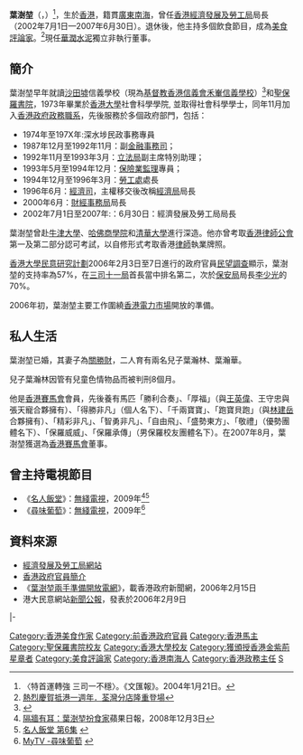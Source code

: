 {{infobox_officeholder
| name = 葉澍堃<br />Stephan Ip Shue-kwan
| honorific-suffix = [[金紫荊星章|GBS]] [[太平紳士|JP]]
| date of birth = {{birth date and age|1951|9|8|}}
| place of birth = {{HKG-1945}}
| nationality = {{CHN-HKG}}
| educate = 信義學校<br>[[聖保羅書院|聖保羅書院]]<br>[[香港大學|香港大學]]社會科學學院<br>[[牛津大學|牛津大學]]<br>[[哈佛商學院|哈佛商學院]]<br>[[清華大學|清華大學]]
| spouse = 關勝財
| children = 長子：葉瀚林<br>幼子：葉瀚華（Ian）

|office={{HKG}}[[經濟發展及勞工局|經濟發展及勞工局]]局長
| chief-executive = [[董建華|董建華]] → [[曾蔭權|曾蔭權]]
| term_start = 2002年7月1日
| term_end = 2007年6月30日
| predecessor = 首任<br>
[[李淑儀|李淑儀]]（[[經濟局|經濟局]]局長）<br>[[羅范椒芬|羅范椒芬]]（[[教育統籌局|教育統籌局]]局長）
| successor = 末任<br>
[[馬時亨|馬時亨]]（[[商務及經濟發展局|商務及經濟發展局]]局長）<br>[[張建宗|張建宗]]（[[勞工及福利局|勞工及福利局]]局長）

|office2={{HKG}}第2任[[財經事務局|財經事務局]]局長
| chief-executive2 = [[董建華|董建華]]
| term_start2 = 2000年6月13日
| term_end2 = 2002年6月30日
| predecessor2 = [[許仕仁|許仕仁]]
| successor2 = 末任<br>
[[馬時亨|馬時亨]]（[[財經事務及庫務局|財經事務及庫務局]]局長）

|office3={{HKG}}第1任[[經濟局|經濟局]]局長
| chief-executive3 = [[董建華|董建華]]
| term_start3 = 1997年7月1日
| term_end3 = 2000年6月12日
| predecessor3 = 首任<br>
自己（[[經濟司|經濟司]]）
| successor3 = [[李淑儀|李淑儀]]

|office4={{BHKG}}第5任[[經濟司|經濟司]]
| governor_general4 = [[彭定康|彭定康]]
| term_start4 = 1996年6月
| term_end4 = 1997年6月30日
| predecessor4 = [[蕭炯柱|蕭炯柱]]
| successor4 = 末任<br>
自己（[[經濟局|經濟局]]局長）

|office5={{BHKG}}第14任[[勞工處|勞工處]]處長
| term_start5 = 1994年12月
| term_end5 = 1996年3月
| predecessor5 = [[霍羅兆貞|霍羅兆貞]]
| successor5 = [[韋玉儀|韋玉儀]]
}}

'''葉澍堃'''{{GBSHK}}{{JP}}（{{lang-en|Stephen Ip Shue-kwan}}，{{bd|1951年|9月8日|catIdx=I}}）<ref name=wwp2004>〈特首運轉強 三司一不穩〉。《文匯報》。2004年1月21日。</ref>，生於[[香港|香港]]，籍貫[[廣東|廣東]][[南海區|南海]]，曾任[[香港經濟發展及勞工局|香港經濟發展及勞工局]]局長（2002年7月1日—2007年6月30日）。退休後，他主持多個飲食節目，成為[[美食評論家|美食評論家]]。<ref>[http://www.foodeasy.com/hongkongrestaurants/dining.php?action_type=detail&id_dining_news=80488 熱烈慶賀抵港一週年．荃灣分店隆重登場]{{Dead link|date=2018年6月 |bot=InternetArchiveBot |fix-attempted=no }}</ref>現任[[華潤水泥|華潤水泥]]獨立非執行董事。

==簡介==
葉澍堃早年就讀[[沙田墟|沙田墟]]信義學校（現為[[基督教香港信義會禾輋信義學校|基督教香港信義會禾輋信義學校]]）<ref>{{cite news | title=津校難與直資校競爭 | url=http://archive.ph/f9WAy | format= | publisher=香港文匯報 | date=2005-04-11| accessdate=2019-12-31 |quote= }}</ref>和[[聖保羅書院|聖保羅書院]]，1973年畢業於[[香港大學|香港大學]]社會科學學院, 並取得社會科學學士，同年11月加入[[香港政府|香港政府]][[政務主任|政務職系]]，先後服務於多個政府部門，包括：
*1974年至197X年:深水埗民政事務專員
*1987年12月至1992年11月：副[[香港金融事務司|金融事務司]]；
*1992年11月至1993年3月：[[香港立法會|立法局]]副主席特別助理；
*1993年5月至1994年12月：[[香港保險業監理處|保險業監理]]專員；
*1994年12月至1996年3月：[[香港勞工處|勞工處]]處長
*1996年6月：[[香港經濟司|經濟司]]，主權移交後改稱[[香港經濟局|經濟局]]局長
*2000年6月：[[財經事務局|財經事務局]]局長
*2002年7月1日至2007年:：6月30日：經濟發展及勞工局局長

葉澍堃曾赴[[牛津大學|牛津大學]]、[[哈佛商學院|哈佛商學院]]和[[清華大學|清華大學]]進行深造。他亦曾考取[[香港律師公會|香港律師公會]]第一及第二部分認可考試，以自修形式考取香港[[律師|律師]]執業牌照。

[[香港大學民意研究計劃|香港大學民意研究計劃]]2006年2月3日至7日進行的政府官員[[民意調查|民望調查]]顯示，葉澍堃的支持率為57%，在[[三司十一局|三司十一局]]首長當中排名第二，次於[[香港保安局|保安局]]局長[[李少光|李少光]]的70%。

2006年初，葉澍堃主要工作圍繞[[香港電力市場|香港電力市場]]開放的準備。

==私人生活==
葉澍堃已婚，其妻子為[[關勝財|關勝財]]，二人育有兩名兒子葉瀚林、葉瀚華。

兒子葉瀚林因管有兒童色情物品而被判刑8個月。

他是[[香港賽馬會|香港賽馬會]]會員，先後養有馬匹「勝利合奏」、「厚福」（與[[王英偉|王英偉]]、王守忠與張天寵合夥擁有）、「得勝非凡」（個人名下）、「千兩寶寶」、「跑寶貝跑」（與[[林建岳|林建岳]]合夥擁有）、「精彩非凡」、「智勇非凡」、「自由飛」、「盛勢東方」、「敬禮」（優勢團體名下）、「保羅威威」、「保羅承傳」（男保羅校友團體名下）。在2007年8月，葉澍堃獲選為[[香港賽馬會|香港賽馬會]]董事。

==曾主持電視節目==
*《[[名人飯堂|名人飯堂]]》：[[電視廣播有限公司|無綫電視]]，2009年<ref>[http://appledaily.atnext.com/template/apple/art_main.cfm?iss_id=20081203&sec_id=4104&subsec_id=15333&art_id=11924481 隔牆有耳：葉澍堃扮食家]{{dead link|date=2018年4月 |bot=InternetArchiveBot |fix-attempted=yes }}蘋果日報，2008年12月3日</ref><ref>[http://mytv.tvb.com/undefined/diningwithstars/8383 名人飯堂 第6集] {{webarchive|url=https://web.archive.org/web/20090129214838/http://mytv.tvb.com/undefined/diningwithstars/8383 |date=2009-01-29 }}</ref>
*《[[尋味葡萄|尋味葡萄]]》：[[電視廣播有限公司|無綫電視]]，2009年<ref>[http://mytv.tvb.com/foodandtravel/wineconfidential/103225#page-1 MyTV -尋味葡萄 ] {{webarchive|url=https://web.archive.org/web/20091223063438/http://mytv.tvb.com/foodandtravel/wineconfidential/103225 |date=2009-12-23 }}</ref>

==資料來源==
{{reflist}}
*[https://web.archive.org/web/20060217175606/http://www.edlb.gov.hk/ch/about/index.htm 經濟發展及勞工局網站]
*[https://web.archive.org/web/20060211114330/http://www.info.gov.hk/chinfo/cv_sedl_c.htm 香港政府官員簡介]
*《[https://web.archive.org/web/20070930032536/http://news.gov.hk/tc/category/businessandfinance/060215/html/060215tc03007.htm 葉澍堃兩手準備開放電網]》，載香港政府新聞網，2006年2月15日
*港大民意網站[http://hkupop.hku.hk/chinese/release/release349.html 新聞公報]，發表於2006年2月9日

{{start box}}
{{s-off}}
{{s-bef | before=[[蕭炯柱|蕭炯柱]]}}
{{s-ttl | title= [[File:Coat_of_arms_of_Hong_Kong_(1959-1997).svg|22px]][[經濟司|經濟司]] | years=1996年－1997年}}
{{s-none|職位取消|改為經濟局局長}}
|-
{{s-none|新設職位|改自經濟司}}
{{s-ttl | title= [[File:Hong_Kong_SAR_Regional_Emblem.svg|22px]][[經濟局|經濟局局長]] | years=1997年－2000年}}
{{s-aft | after= [[李淑儀|李淑儀]]}}
{{s-bef | before=[[許仕仁|許仕仁]]}}
{{s-ttl | title= [[File:Hong_Kong_SAR_Regional_Emblem.svg|22px]][[財經事務局|財經事務局局長]] | years=2000年－2002年}}
{{s-aft | after= [[馬時亨|馬時亨]]<br/><small>（[[香港財經事務及庫務局|財經事務及庫務局局長]]）</small>}}
{{s-none|新設職位|[[經濟局|經濟局]]及[[教育統籌局|教育統籌局]]重組}}
{{s-ttl | title= [[File:Hong_Kong_SAR_Regional_Emblem.svg|22px]][[香港經濟發展及勞工局|經濟發展及勞工局局長]] | years=2002年－2007年}}
{{s-none|職位取消|決策局改組}}
{{end box}}

{{DEFAULTSORT:Y}}
[[Category:香港美食作家|Category:香港美食作家]]
[[Category:前香港政府官員|Category:前香港政府官員]]
[[Category:香港馬主|Category:香港馬主]]
[[Category:聖保羅書院校友|Category:聖保羅書院校友]]
[[Category:香港大學校友|Category:香港大學校友]]
[[Category:獲頒授香港金紫荊星章者|Category:獲頒授香港金紫荊星章者]]
[[Category:美食評論家|Category:美食評論家]]
[[Category:香港南海人|Category:香港南海人]]
[[Category:香港政務主任|Category:香港政務主任]]
[[Category:葉姓|S]]